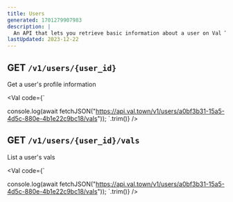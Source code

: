 ```yaml
---
title: Users
generated: 1701279907983
description: |
  An API that lets you retrieve basic information about a user on Val Town
lastUpdated: 2023-12-22
---
```



## GET `/v1/users/{user_id}`

Get a user's profile information

<Val code={`

console.log(await fetchJSON("https://api.val.town/v1/users/a0bf3b31-15a5-4d5c-880e-4b1e22c9bc18/vals"));
`.trim()} />

## GET `/v1/users/{user_id}/vals`

List a user's vals

<Val code={`

console.log(await fetchJSON("https://api.val.town/v1/users/a0bf3b31-15a5-4d5c-880e-4b1e22c9bc18/vals"));
`.trim()} />
